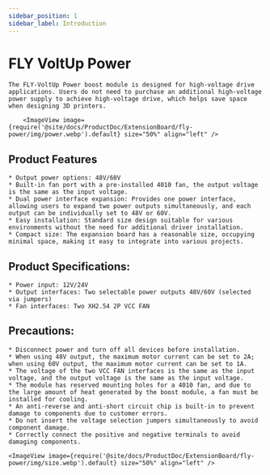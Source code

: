 ```yaml
---
sidebar_position: 1
sidebar_label: Introduction
---
```




# FLY VoltUp Power

    The FLY-VoltUp Power boost module is designed for high-voltage drive applications. Users do not need to purchase an additional high-voltage power supply to achieve high-voltage drive, which helps save space when designing 3D printers.

        <ImageView image={require('@site/docs/ProductDoc/ExtensionBoard/fly-power/img/power.webp').default} size="50%" align="left" />


## Product Features

    * Output power options: 48V/60V
    * Built-in fan port with a pre-installed 4010 fan, the output voltage is the same as the input voltage.
    * Dual power interface expansion: Provides one power interface, allowing users to expand two power outputs simultaneously, and each output can be individually set to 48V or 60V.
    * Easy installation: Standard size design suitable for various environments without the need for additional driver installation.
    * Compact size: The expansion board has a reasonable size, occupying minimal space, making it easy to integrate into various projects.

## Product Specifications:

    * Power input: 12V/24V
    * Output interfaces: Two selectable power outputs 48V/60V (selected via jumpers)
    * Fan interfaces: Two XH2.54 2P VCC FAN


## Precautions:

    * Disconnect power and turn off all devices before installation.
    * When using 48V output, the maximum motor current can be set to 2A; when using 60V output, the maximum motor current can be set to 1A.
    * The voltage of the two VCC FAN interfaces is the same as the input voltage, and the output voltage is the same as the input voltage.
    * The module has reserved mounting holes for a 4010 fan, and due to the large amount of heat generated by the boost module, a fan must be installed for cooling.
    * An anti-reverse and anti-short circuit chip is built-in to prevent damage to components due to customer errors.
    * Do not insert the voltage selection jumpers simultaneously to avoid component damage.
    * Correctly connect the positive and negative terminals to avoid damaging components.

    <ImageView image={require('@site/docs/ProductDoc/ExtensionBoard/fly-power/img/size.webp').default} size="50%" align="left" />